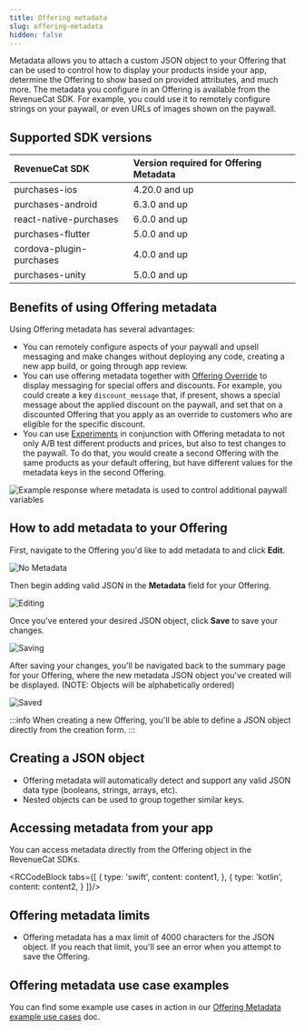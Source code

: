 ```yaml
---
title: Offering metadata
slug: offering-metadata
hidden: false
---
```

Metadata allows you to attach a custom JSON object to your Offering that can be used to control how to display your products inside your app, determine the Offering to show based on provided attributes, and much more. The metadata you configure in an Offering is available from the RevenueCat SDK. For example, you could use it to remotely configure strings on your paywall, or even URLs of images shown on the paywall.

## Supported SDK versions

| RevenueCat SDK           | Version required for Offering Metadata | 
| :----------------------- | :--------------------------------------------- |
| purchases-ios            | 4.20.0 and up                                  |
| purchases-android        | 6.3.0 and up                                   |
| react-native-purchases   | 6.0.0 and up                                   | 
| purchases-flutter        | 5.0.0 and up                                   | 
| cordova-plugin-purchases | 4.0.0 and up                                   |
| purchases-unity          | 5.0.0 and up                                   |

## Benefits of using Offering metadata

Using Offering metadata has several advantages: 

- You can remotely configure aspects of your paywall and upsell messaging and make changes without deploying any code, creating a new app build, or going through app review.
- You can use offering metadata together with [Offering Override](doc:offering-override) to display messaging for special offers and discounts. For example, you could create a key `discount_message` that, if present, shows a special message about the applied discount on the paywall, and set that on a discounted Offering that you apply as an override to customers who are eligible for the specific discount.
- You can use [Experiments](doc:experiments-v1) in conjunction with Offering metadata to not only A/B test different products and prices, but also to test changes to the paywall. To do that, you would create a second Offering with the same products as your default offering, but have different values for the metadata keys in the second Offering.

![Example response where metadata is used to control additional paywall variables](https://files.readme.io/febdc0b-Screen_Shot_2023-05-19_at_4.35.53_PM.png)

## How to add metadata to your Offering

First, navigate to the Offering you'd like to add metadata to and click **Edit**.

![No Metadata](https://files.readme.io/129070e-No_Metadata.png)

Then begin adding valid JSON in the **Metadata** field for your Offering.

![Editing](https://files.readme.io/09d62d4-Editing_Final.png)

Once you've entered your desired JSON object, click **Save** to save your changes.

![Saving](https://files.readme.io/3aec146-175995e-Saving_Final.png)

After saving your changes, you'll be navigated back to the summary page for your Offering, where the new metadata JSON object you've created will be displayed. (NOTE: Objects will be alphabetically ordered)

![Saved](https://files.readme.io/e434090-Saved_Final.png)

:::info
When creating a new Offering, you'll be able to define a JSON object directly from the creation form.
:::

## Creating a JSON object

* Offering metadata will automatically detect and support any valid JSON data type (booleans, strings, arrays, etc).
* Nested objects can be used to group together similar keys.

## Accessing metadata from your app

You can access metadata directly from the Offering object in the RevenueCat SDKs.



<RCCodeBlock tabs={[
    {
        type: 'swift',
        content: content1,
    },
    {
        type: 'kotlin',
        content: content2,
    }
]}/>

## Offering metadata limits

- Offering metadata has a max limit of 4000 characters for the JSON object. If you reach that limit, you'll see an error when you attempt to save the Offering.

## Offering metadata use case examples

You can find some example use cases in action in our [Offering Metadata example use cases](doc:offering-metadata-examples) doc.
